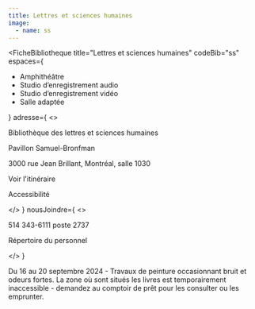```yaml
---
title: Lettres et sciences humaines
image: 
  - name: ss
---
```



<FicheBibliotheque
  title="Lettres et sciences humaines"
  codeBib="ss"
  espaces={
    <ul>
      <li>Amphithéâtre</li>
      <li>Studio d’enregistrement audio</li>
      <li>Studio d’enregistrement vidéo</li>
      <li>Salle adaptée</li>
    </ul>
  }
  adresse={
    <>
      <p>Bibliothèque des lettres et sciences humaines</p>
      <p>Pavillon Samuel-Bronfman</p>
      <p>3000 rue Jean Brillant, Montréal, salle 1030</p>
      <p><Link to="https://www.google.com/maps/place/Pavillon+Samuel-Bronfman,+3000+Jean+Brillant+St,+Montreal,+QC+H3T+1N7,+Canada/@45.499427,-73.616554,4251m/data=!3m1!1e3!4m6!3m5!1s0x4cc919f3c6b6c4fd:0x1783a82167c956!8m2!3d45.4994274!4d-73.6165537!16s%2Fg%2F1tftqq4m?hl=en&entry=ttu&g_ep=EgoyMDI1MDQwOC4wIKXMDSoASAFQAw%3D%3D" Icon={ArrowSquareOut}>Voir l'itinéraire</Link></p>
      <p><Link to="#" Icon={PersonSimpleCircle}>Accessibilité</Link></p>
    </>
  }
  nousJoindre={
    <>
      <p>514 343-6111 poste 2737</p>
      <p><Link to="#" Icon>Répertoire du personnel</Link></p>
    </>
  }
>
  <Alert>Du 16 au 20 septembre 2024 - Travaux de peinture occasionnant bruit et odeurs fortes. La zone où sont situés les livres est temporairement inaccessible - demandez au comptoir de prêt pour les consulter ou les emprunter.</Alert>
</FicheBibliotheque>
